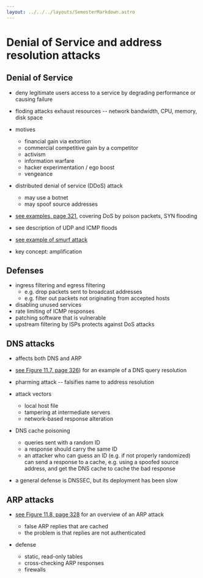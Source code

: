 ```yaml
---
layout: ../../../layouts/SemesterMarkdown.astro
---
```


# Denial of Service and address resolution attacks

## Denial of Service

- deny legitimate users access to a service by degrading performance or causing
  failure
- floding attacks exhaust resources -- network bandwidth, CPU, memory, disk
  space
- motives

  - financial gain via extortion
  - commercial competitive gain by a competitor
  - activism
  - information warfare
  - hacker experimentation / ego boost
  - vengeance

- distributed denial of service (DDoS) attack

  - may use a botnet
  - may spoof source addresses

- [see examples, page 321](https://people.scs.carleton.ca/~paulv/toolsjewels/TJrev1/ch11-rev1.pdf),
  covering DoS by poison packets, SYN flooding

- see description of UDP and ICMP floods
- [see example of smurf attack](https://people.scs.carleton.ca/~paulv/toolsjewels/TJrev1/ch11-rev1.pdf)

- key concept: amplification

## Defenses

- ingress filtering and egress filtering
  - e.g. drop packets sent to broadcast addresses
  - e.g. filter out packets not originating from accepted hosts
- disabling unused services
- rate limiting of ICMP responses
- patching software that is vulnerable
- upstream filtering by ISPs protects against DoS attacks

## DNS attacks

- affects both DNS and ARP
- [see Figure 11.7, page 326](https://people.scs.carleton.ca/~paulv/toolsjewels/TJrev1/ch11-rev1.pdf))
  for an example of a DNS query resolution

- pharming attack -- falsifies name to address resolution
- attack vectors

  - local host file
  - tampering at intermediate servers
  - network-based response alteration

- DNS cache poisoning
  - queries sent with a random ID
  - a response should carry the same ID
  - an attacker who can guess an ID (e.g. if not properly randomized) can send a
    response to a cache, e.g. using a spoofed source address, and get the DNS
    cache to cache the bad response
- a general defense is DNSSEC, but its deployment has been slow

## ARP attacks

- [see Figure 11.8, page 328](https://people.scs.carleton.ca/~paulv/toolsjewels/TJrev1/ch11-rev1.pdf)
  for an overview of an ARP attack

  - false ARP replies that are cached
  - the problem is that replies are not authenticated

- defense
  - static, read-only tables
  - cross-checking ARP responses
  - firewalls
